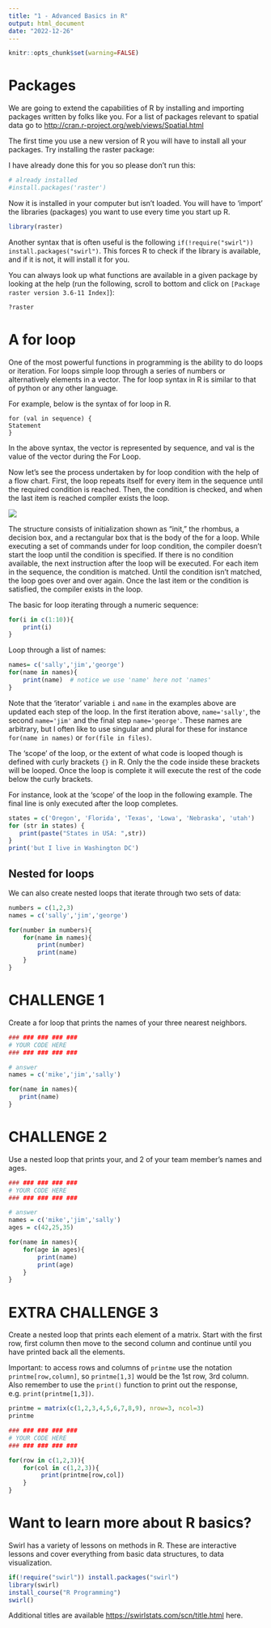 ```yaml
---
title: "1 - Advanced Basics in R" 
output: html_document
date: "2022-12-26"
---
```

```r
knitr::opts_chunk$set(warning=FALSE)
```
# Packages  

We are going to extend the capabilities of R by installing and importing packages written by folks like you. For a list of packages relevant to spatial data go to  [http://cran.r-project.org/web/views/Spatial.html](http://cran.r-project.org/web/views/Spatial.html)

The first time you use a new version of R you will have to install all your packages. Try installing the raster package:

I have already done this for you so please don't run this:

```r
# already installed
#install.packages('raster')
```

Now it is installed in your computer but isn't loaded. You will have to 'import' the libraries (packages) you want to use every time you start up R. 

```r
library(raster)
```

Another syntax that is often useful is the following `if(!require("swirl")) install.packages("swirl")`. This forces R to check if the library is available, and if it is not, it will install it for you. 

You can always look up what functions are available in a given package by looking at the help (run the following, scroll to bottom and click on `[Package raster version 3.6-11 Index]`):

```r
?raster
```


# A for loop  

One of the most powerful functions in programming is the ability to do loops or iteration. For loops simple loop through a series of numbers or alternatively elements in a vector. The for loop syntax in R is similar to that of python or any other language.

For example, below is the syntax of for loop in R.

```
for (val in sequence) {
Statement
}
```

In the above syntax, the vector is represented by sequence, and val is the value of the vector during the For Loop.

Now let’s see the process undertaken by for loop condition with the help of a flow chart. First, the loop repeats itself for every item in the sequence until the required condition is reached. Then, the condition is checked, and when the last item is reached compiler exists the loop.

![ ](./forloop.png)

The structure consists of initialization shown as “init,” the rhombus, a decision box, and a rectangular box that is the body of the for a loop. While executing a set of commands under for loop condition, the compiler doesn’t start the loop until the condition is specified. If there is no condition available, the next instruction after the loop will be executed. For each item in the sequence, the condition is matched. Until the condition isn’t matched, the loop goes over and over again. Once the last item or the condition is satisfied, the compiler exists in the loop.

The basic for loop iterating through a numeric sequence:

```r
for(i in c(1:10)){
    print(i)
}
```

Loop through a list of names:

```r
names= c('sally','jim','george')
for(name in names){
    print(name)  # notice we use 'name' here not 'names'
}
```

Note that the 'iterator' variable `i` and `name` in the examples above are updated each step of the loop. In the first iteration above, `name='sally'`, the second `name='jim'` and the final step `name='george'`.  These names are arbitrary, but I often like to use singular and plural for these for instance `for(name in names)` or `for(file in files)`. 

The 'scope' of the loop, or the extent of what code is looped though is defined with curly brackets `{}` in R. Only the the code inside these brackets will be looped. Once the loop is complete it will execute the rest of the code below the curly brackets. 

For instance, look at the 'scope' of the loop in the following example. The final line is only executed after the loop completes. 

```r
states = c('Oregon', 'Florida', 'Texas', 'Lowa', 'Nebraska', 'utah')
for (str in states) {
   print(paste("States in USA: ",str))
}
print('but I live in Washington DC')
```

## Nested for loops

We can also create nested loops that iterate through two sets of data:

```r
numbers = c(1,2,3)
names = c('sally','jim','george')

for(number in numbers){
    for(name in names){
        print(number)
        print(name)
    }
}
```

# CHALLENGE 1 
Create a for loop that prints the names of your three nearest neighbors.

```r
### ### ### ### ### 
# YOUR CODE HERE
### ### ### ### ### 
```

```r
# answer
names = c('mike','jim','sally')

for(name in names){
   print(name)
}

```

# CHALLENGE 2 
Use a nested loop that prints your, and 2 of your team member's names and ages.

```r
### ### ### ### ### 
# YOUR CODE HERE
### ### ### ### ### 
```

```r
# answer
names = c('mike','jim','sally')
ages = c(42,25,35)

for(name in names){
    for(age in ages){
        print(name)
        print(age)
    }
}

```

# EXTRA CHALLENGE 3  
Create a nested loop that prints each element of a matrix. Start with the first row, first column then move to the second column and continue until you have printed back all the elements. 

Important: to access rows and columns of `printme` use the notation `printme[row,column]`, so `printme[1,3]` would be the 1st row, 3rd column. Also remember to use the `print()` function to print out the response, e.g. `print(printme[1,3])`.

```r
printme = matrix(c(1,2,3,4,5,6,7,8,9), nrow=3, ncol=3)
printme
```

```r
### ### ### ### ### 
# YOUR CODE HERE
### ### ### ### ### 
```

```r
for(row in c(1,2,3)){
    for(col in c(1,2,3)){
         print(printme[row,col])
    }
}

```


# Want to learn more about R basics?  
Swirl has a variety of lessons on methods in R.  These are interactive lessons and cover everything from basic data structures, to data visualization. 

```r
if(!require("swirl")) install.packages("swirl")
library(swirl)
install_course("R Programming")
swirl()
```

Additional titles are available [https://swirlstats.com/scn/title.html](https://swirlstats.com/scn/title.html) here. 

